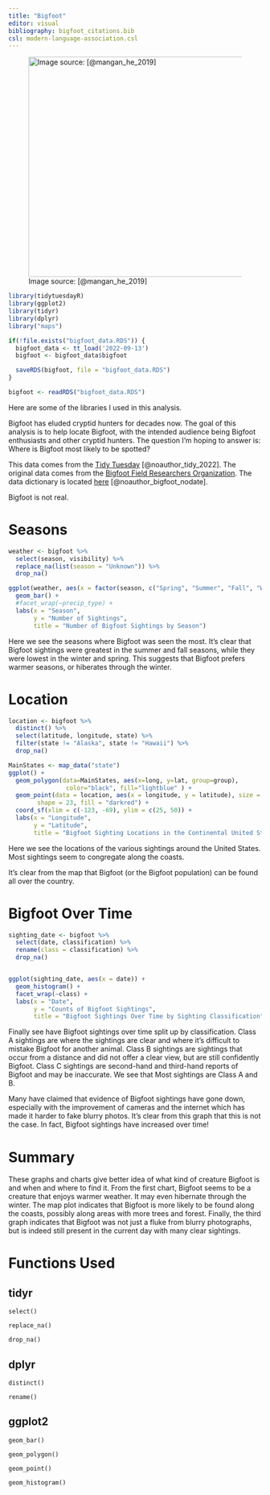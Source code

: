 ```yaml
---
title: "Bigfoot"
editor: visual
bibliography: bigfoot_citations.bib
csl: modern-language-association.csl
---
```


![Image source: [@mangan_he_2019]](bigfoot.jpg){fig-align="center" width="437"}

```r
library(tidytuesdayR)
library(ggplot2)
library(tidyr)
library(dplyr)
library("maps")

if(!file.exists("bigfoot_data.RDS")) {
  bigfoot_data <- tt_load('2022-09-13')
  bigfoot <- bigfoot_data$bigfoot

  saveRDS(bigfoot, file = "bigfoot_data.RDS")
}

bigfoot <- readRDS("bigfoot_data.RDS")
```

::: column-margin
Here are some of the libraries I used in this analysis.
:::

Bigfoot has eluded cryptid hunters for decades now. The goal of this analysis is to help locate Bigfoot, with the intended audience being Bigfoot enthusiasts and other cryptid hunters. The question I'm hoping to answer is: Where is Bigfoot most likely to be spotted?

This data comes from the [Tidy Tuesday](https://github.com/rfordatascience/tidytuesday/tree/master/data/2022/2022-09-13#data-dictionary) [@noauthor_tidy_2022]. The original data comes from the [Bigfoot Field Researchers Organization](https://www.bfro.net/). The data dictionary is located [here](https://github.com/rfordatascience/tidytuesday/tree/master/data/2022/2022-09-13#data-dictionary) [@noauthor_bigfoot_nodate].

::: callout-warning
Bigfoot is not real.
:::

# Seasons

```r
weather <- bigfoot %>%
  select(season, visibility) %>%
  replace_na(list(season = "Unknown")) %>%
  drop_na()

ggplot(weather, aes(x = factor(season, c("Spring", "Summer", "Fall", "Winter", "Unknown")))) +
  geom_bar() +
  #facet_wrap(~precip_type) +
  labs(x = "Season",
       y = "Number of Sightings",
       title = "Number of Bigfoot Sightings by Season")

```

Here we see the seasons where Bigfoot was seen the most. It's clear that Bigfoot sightings were greatest in the summer and fall seasons, while they were lowest in the winter and spring. This suggests that Bigfoot prefers warmer seasons, or hiberates through the winter.

# Location

```r
location <- bigfoot %>%
  distinct() %>%
  select(latitude, longitude, state) %>%
  filter(state != "Alaska", state != "Hawaii") %>%
  drop_na()

MainStates <- map_data("state")
ggplot() + 
  geom_polygon(data=MainStates, aes(x=long, y=lat, group=group),
                color="black", fill="lightblue" ) +
  geom_point(data = location, aes(x = longitude, y = latitude), size = 1, 
        shape = 23, fill = "darkred") +
  coord_sf(xlim = c(-123, -69), ylim = c(25, 50)) +
  labs(x = "Longitude",
       y = "Latitude",
       title = "Bigfoot Sighting Locations in the Continental United States")
```

Here we see the locations of the various sightings around the United States. Most sightings seem to congregate along the coasts.

::: column-margin
It's clear from the map that Bigfoot (or the Bigfoot population) can be found all over the country.
:::

# Bigfoot Over Time

```r
sighting_date <- bigfoot %>%
  select(date, classification) %>%
  rename(class = classification) %>%
  drop_na()


ggplot(sighting_date, aes(x = date)) +
  geom_histogram() +
  facet_wrap(~class) +
  labs(x = "Date",
       y = "Counts of Bigfoot Sightings",
       title = "Bigfoot Sightings Over Time by Sighting Classification")
```

Finally see have Bigfoot sightings over time split up by classification. Class A sightings are where the sightings are clear and where it's difficult to mistake Bigfoot for another animal. Class B sightings are sightings that occur from a distance and did not offer a clear view, but are still confidently Bigfoot. Class C sightings are second-hand and third-hand reports of Bigfoot and may be inaccurate. We see that Most sightings are Class A and B.

::: callout-note
Many have claimed that evidence of Bigfoot sightings have gone down, especially with the improvement of cameras and the internet which has made it harder to fake blurry photos. It's clear from this graph that this is not the case. In fact, Bigfoot sightings have increased over time!
:::

# Summary

These graphs and charts give better idea of what kind of creature Bigfoot is and when and where to find it. From the first chart, Bigfoot seems to be a creature that enjoys warmer weather. It may even hibernate through the winter. The map plot indicates that Bigfoot is more likely to be found along the coasts, possibly along areas with more trees and forest. Finally, the third graph indicates that Bigfoot was not just a fluke from blurry photographs, but is indeed still present in the current day with many clear sightings.

# Functions Used

## tidyr

`select()`

`replace_na()`

`drop_na()`

## dplyr

`distinct()`

`rename()`

## ggplot2

`geom_bar()`

`geom_polygon()`

`geom_point()`

`geom_histogram()`
